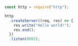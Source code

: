 ```js
const http = require("http");

http
  .createServer((req, res) => {
    res.write("Hello world!");
    res.end();
  })
  .listen(8001);
```
